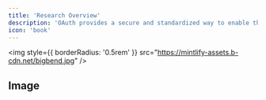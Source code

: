 ```yaml
---
title: 'Research Overview'
description: 'OAuth provides a secure and standardized way to enable third-party applications and services to access Radius on behalf of users.'
icon: 'book'
---
```


<img
  style={{ borderRadius: '0.5rem' }}
  src="https://mintlify-assets.b-cdn.net/bigbend.jpg"
/>

## Image